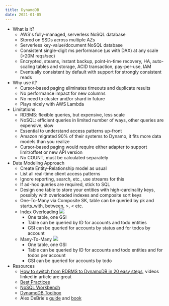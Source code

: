 ```yaml
---
title: DynamoDB
date: 2021-01-05
---
```


- What is it?
  - AWS's fully-managed, serverless NoSQL database
  - Stored on SSDs across multiple AZs
  - Serverless key-value/document NoSQL database
  - Consistent single-digit ms performance (µs with DAX) at any scale (>20M reqs/sec)
  - Encrypted, steams, instant backup, point-in-time recovery, HA, auto-scaling tables and storage, ACID transaction, pay-per-use, IAM
  - Eventually consistent by default with support for strongly consistent reads
- Why use it?
  - Cursor-based paging eliminates timeouts and duplicate results
  - No performance impact for new columns
  - No need to cluster and/or shard in future
  - Plays nicely with AWS Lambda
- Limitations
  - RDBMS: flexible queries, but expensive, less scale
  - NoSQL: efficient queries in limited number of ways, other queries are expensive, slow
  - Essential to understand access patterns up-front
  - Amazon migrated 90% of their systems to Dynamo, it fits more data models than you realize
  - Cursor-based paging would require either adapter to support limit/offset or new API version
  - No COUNT, must be calculated separately
- Data Modeling Approach
  - Create Entity-Relationship model as usual
  - List all real-time client access patterns
  - Ignore reporting, search, etc., use streams for this
  - If ad-hoc queries are required, stick to SQL
  - Design one table to store your entities with high-cardinality keys, possibly with overloaded indexes and composite sort keys
  - One-To-Many via Composite SK, table can be queried by pk and starts_with, between, >, < etc.
  - Index Overloading
    ![](../../assets/ddb-index-overloading.png)
    - One table, one GSI
    - Table can be queried by ID for accounts and todo entities
    - GSI can be queried for accounts by status and for todos by account
  - Many-To-Many
    ![](../../assets/ddb-many-to-many.png)
    - One table, one GSI
    - Table can be queried by ID for accounts and todo entities and for todos per account
    - GSI can be queried for accounts by todo
- Resources
  - [How to switch from RDBMS to DynamoDB in 20 easy steps](https://www.jeremydaly.com/how-to-switch-from-rdbms-to-dynamodb-in-20-easy-steps/), videos linked in article are great
  - [Best Practices](https://docs.aws.amazon.com/amazondynamodb/latest/developerguide/best-practices.html)
  - [NoSQL Workbench](https://docs.aws.amazon.com/amazondynamodb/latest/developerguide/workbench.settingup.html)
  - [DynamoDB Toolbox](https://github.com/jeremydaly/dynamodb-toolbox)
  - Alex DeBrie's [guide](https://www.dynamodbguide.com/) and [book](https://www.dynamodbbook.com/?ck_subscriber_id=512831524#buy)
